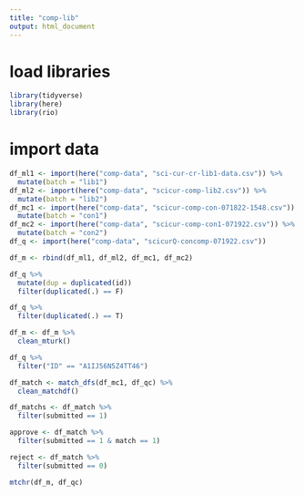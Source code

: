 ```yaml
---
title: "comp-lib"
output: html_document
---
```


# load libraries
```r
library(tidyverse)
library(here)
library(rio)

```

# import data
```r
df_ml1 <- import(here("comp-data", "sci-cur-cr-lib1-data.csv")) %>% 
  mutate(batch = "lib1")
df_ml2 <- import(here("comp-data", "scicur-comp-lib2.csv")) %>% 
  mutate(batch = "lib2")
df_mc1 <- import(here("comp-data", "scicur-comp-con-071822-1548.csv")) %>% 
  mutate(batch = "con1")
df_mc2 <- import(here("comp-data", "scicur-comp-con1-071922.csv")) %>% 
  mutate(batch = "con2")
df_q <- import(here("comp-data", "scicurQ-concomp-071922.csv"))

df_m <- rbind(df_ml1, df_ml2, df_mc1, df_mc2)
```

```r
df_q %>% 
  mutate(dup = duplicated(id))
  filter(duplicated(.) == F)

df_q %>% 
  filter(duplicated(.) == T)

df_m <- df_m %>% 
  clean_mturk()

df_q %>% 
  filter("ID" == "A1IJ56N5Z4TT46")
```

```r
df_match <- match_dfs(df_mc1, df_qc) %>% 
  clean_matchdf()

df_matchs <- df_match %>% 
  filter(submitted == 1)

approve <- df_match %>% 
  filter(submitted == 1 & match == 1)

reject <- df_match %>% 
  filter(submitted == 0)
```


```r
mtchr(df_m, df_qc)
```

